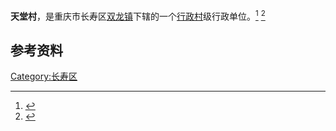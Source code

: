 {{中国乡级行政区|50/01/15/127/000}}
{{Infobox China County|
 county  = 天堂村|
 state = 重庆市长寿区双龙镇 |
 seal =  |
 map =  |
 map size = 150 |
 Pinyin   = feishicun|
 Belong = {{PRC}} [[长寿区|长寿区]][[双龙镇|双龙镇]] |
 Types= [[行政村|行政村]]|
 founded =  |
 seat =  |  mapofstate=China Chongqing.svg|
 area = 3.96 [[km²|km²]]|
 area land =  |
 area water =  |
 area percentage = |
 census yr = 2011|
 pop = 2216 |
 density =  |
 web =  |
post code = 401241 |
phone code = 023 |}}
'''天堂村'''，是重庆市长寿区[[双龙镇_(重庆市)|双龙镇]]下辖的一个[[行政村|行政村]]级行政单位。<ref>{{cite web | url= http://cq.12371.gov.cn/Web13/Index.aspx?OrgId=33897 | title= 双龙镇天堂村党支部 | deadurl= yes | archiveurl= https://web.archive.org/web/20150402094823/http://cq.12371.gov.cn/Web13/Index.aspx?OrgId=33897 | archivedate= 2015-04-02 | access-date= 2015-03-21 }}</ref>  <ref>{{PRC admin/ref sgc|50/01/15/127/000}}</ref>

== 参考资料 ==
{{reflist}}
{{行政区划小作品}}
[[Category:长寿区|Category:长寿区]]